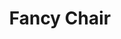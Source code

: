 ---
title: "Fancy Chair"
meta_title: "Fancy Chair craft"
description: "Craft de Fancy Chair"
rank: "a"
draft: false
name: "Fancy Chair"
recipe_img: "https://wiki.pokexgames.com/images/4/42/Fancy_Chair.png"
level: 80
craft_time: 43200
result: 1
value_npc: 1
ingredients:
  - name: "Chair"
    quantity: 3
    item_img: "https://wiki.pokexgames.com/images/7/76/Chair.png"
    value_npc: 1
  - name: "Point of Light"
    quantity: 10
    item_img: "https://wiki.pokexgames.com/images/9/9b/Point_of_Light.png"
    value_npc: 1
  - name: "Magma Foot"
    quantity: 5
    item_img: "https://wiki.pokexgames.com/images/1/11/Magma_Foot.png"
    value_npc: 1
  - name: "Oak Planks"
    quantity: 2
    item_img: "https://wiki.pokexgames.com/images/c/c1/Oak_Planks.png"
    value_npc: 1
---